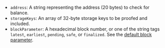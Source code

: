 - `address`: A string representing the address (20 bytes) to check for balance.
- `storageKeys`: An array of 32-byte storage keys to be proofed and included.
- `blockParameter`: A hexadecimal block number, or one of the string tags `latest`, `earliest`,
  `pending`, `safe`, or `finalized`. See the [default block parameter](https://ethereum.org/en/developers/docs/apis/json-rpc/#default-block).
